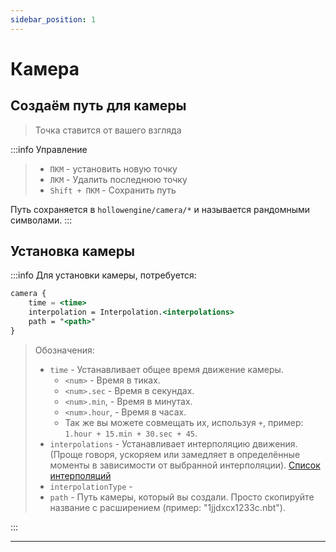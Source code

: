 ```yaml
---
sidebar_position: 1
---
```


# Камера

## Создаём путь для камеры

> Точка ставится от вашего взгляда

:::info Управление
> - `ПКМ` - установить новую точку
> - `ЛКМ` - Удалить последнюю точку
> - `Shift + ПКМ` - Сохранить путь

Путь сохраняется в `hollowengine/camera/*` и называется рандомными символами.
:::

## Установка камеры

:::info Для установки камеры, потребуется:
```jsx
camera {
    time = <time>
    interpolation = Interpolation.<interpolations>
    path = "<path>"
}
```
> Обозначения:
> - `time` - Устанавливает общее время движение камеры.
>   - `<num>` - Время в тиках.
>   - `<num>.sec` - Время в секундах.
>   - `<num>.min`, - Время в минутах.
>   - `<num>.hour`, - Время в часах.
>   - Так же вы можете совмещать их, используя `+`, пример: `1.hour + 15.min + 30.sec + 45`.
> - `interpolations` - Устанавливает интерполяцию движения. (Проще говоря, ускоряем или замедляет в определённые моменты в зависимости от выбранной интерполяции). [Список интерполяций](../Tools/interpolations)
>  - `interpolationType` -
> - `path` - Путь камеры, который вы создали. Просто скопируйте название с расширением (пример: "1jjdxcx1233c.nbt").

:::

---
